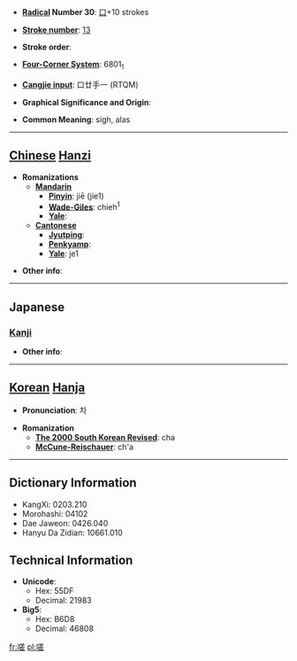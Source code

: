 * '''[[Wiktionary:Chinese radical index| Radical]] Number 30''': [[Wiktionary:Chinese radical index 口|口]]+10 strokes

* '''[[Wiktionary:Chinese total strokes index|Stroke number]]''': [[Wiktionary:Chinese total strokes index 13|13]]

* '''Stroke order''': 

* '''[[Wiktionary:Chinese four corner index|Four-Corner System]]''': 6801<sub>1</sub>

* '''[[Wiktionary:Chinese Cangjie index|Cangjie input]]''': 口廿手一 (RTQM)

* '''Graphical Significance and Origin''': 

* '''Common Meaning''': sigh, alas

----

== [[Chinese]] [[Hanzi]] ==

* '''Romanizations'''
** '''[[Mandarin]]'''
*** '''[[Pinyin]]''': jiē (jie1)
*** '''[[Wade-Giles]]''': chieh<sup>1</sup>
*** '''[[Yale]]''': 
** '''[[Cantonese]]'''
*** '''[[Jyutping]]''':
*** '''[[Penkyamp]]''': 
*** '''[[Yale]]''': je1

* '''Other info''': 

----

==Japanese==
===[[Kanji]]===
{{kanji|on readings=[[さ]] (sa), [[しゃ]] (sha)
|kun readings=[[あう]] (au), [[なげく]] (nageku)
}}

* '''Other info''':  

----

== [[Korean]] [[Hanja]] ==

* '''Pronunciation''': 차

* '''Romanization'''
** '''[[The 2000 South Korean Revised Romanization|The 2000 South Korean Revised]]''': cha
** '''[[McCune-Reischauer]]''': ch'a

----

== Dictionary Information ==

* KangXi: 0203.210
* Morohashi: 04102
* Dae Jaweon: 0426.040
* Hanyu Da Zidian: 10661.010

== Technical Information ==

* '''Unicode''':
** Hex: 55DF
** Decimal: 21983
* '''Big5''':
** Hex: B6D8
** Decimal: 46808

[[fr:嗟]]
[[pl:嗟]]